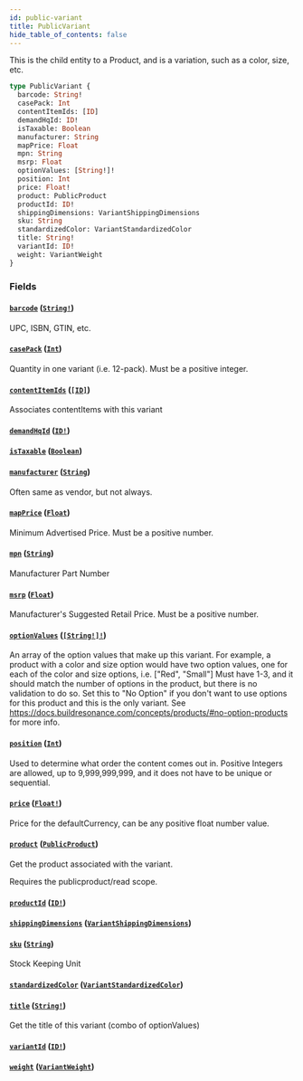```yaml
---
id: public-variant
title: PublicVariant
hide_table_of_contents: false
---
```



This is the child entity to a Product, and is a variation, such as a color, size, etc.

```graphql
type PublicVariant {
  barcode: String!
  casePack: Int
  contentItemIds: [ID]
  demandHqId: ID!
  isTaxable: Boolean
  manufacturer: String
  mapPrice: Float
  mpn: String
  msrp: Float
  optionValues: [String!]!
  position: Int
  price: Float!
  product: PublicProduct
  productId: ID!
  shippingDimensions: VariantShippingDimensions
  sku: String
  standardizedColor: VariantStandardizedColor
  title: String!
  variantId: ID!
  weight: VariantWeight
}
```


### Fields

#### [`barcode`](#) ([`String!`](/demand/api/graphql-storefront/reference/scalars/string))

UPC, ISBN, GTIN, etc.


#### [`casePack`](#) ([`Int`](/demand/api/graphql-storefront/reference/scalars/int))

Quantity in one variant (i.e. 12-pack). Must be a positive integer.


#### [`contentItemIds`](#) ([`[ID]`](/demand/api/graphql-storefront/reference/scalars/id))

Associates contentItems with this variant


#### [`demandHqId`](#) ([`ID!`](/demand/api/graphql-storefront/reference/scalars/id))




#### [`isTaxable`](#) ([`Boolean`](/demand/api/graphql-storefront/reference/scalars/boolean))




#### [`manufacturer`](#) ([`String`](/demand/api/graphql-storefront/reference/scalars/string))

Often same as vendor, but not always.


#### [`mapPrice`](#) ([`Float`](/demand/api/graphql-storefront/reference/scalars/float))

Minimum Advertised Price. Must be a positive number.


#### [`mpn`](#) ([`String`](/demand/api/graphql-storefront/reference/scalars/string))

Manufacturer Part Number


#### [`msrp`](#) ([`Float`](/demand/api/graphql-storefront/reference/scalars/float))

Manufacturer's Suggested Retail Price. Must be a positive number.


#### [`optionValues`](#) ([`[String!]!`](/demand/api/graphql-storefront/reference/scalars/string))

An array of the option values that make up this variant.
For example, a product with a color and size option would have two option values,
one for each of the color and size options, i.e. ["Red", "Small"]
Must have 1-3, and it should match the number of options in the product, but there is no validation to do so.
Set this to "No Option" if you don't want to use options for this product and this is the only variant.
See https://docs.buildresonance.com/concepts/products/#no-option-products for more info.


#### [`position`](#) ([`Int`](/demand/api/graphql-storefront/reference/scalars/int))

Used to determine what order the content comes out in.
Positive Integers are allowed, up to 9,999,999,999, and it does not have to be unique or sequential.


#### [`price`](#) ([`Float!`](/demand/api/graphql-storefront/reference/scalars/float))

Price for the defaultCurrency, can be any positive float number value.


#### [`product`](#) ([`PublicProduct`](/demand/api/graphql-storefront/reference/objects/public-product))

Get the product associated with the variant.
            
Requires the publicproduct/read scope.


#### [`productId`](#) ([`ID!`](/demand/api/graphql-storefront/reference/scalars/id))




#### [`shippingDimensions`](#) ([`VariantShippingDimensions`](/demand/api/graphql-storefront/reference/objects/variant-shipping-dimensions))




#### [`sku`](#) ([`String`](/demand/api/graphql-storefront/reference/scalars/string))

Stock Keeping Unit


#### [`standardizedColor`](#) ([`VariantStandardizedColor`](/demand/api/graphql-storefront/reference/enums/variant-standardized-color))




#### [`title`](#) ([`String!`](/demand/api/graphql-storefront/reference/scalars/string))

Get the title of this variant (combo of optionValues)


#### [`variantId`](#) ([`ID!`](/demand/api/graphql-storefront/reference/scalars/id))




#### [`weight`](#) ([`VariantWeight`](/demand/api/graphql-storefront/reference/objects/variant-weight))






